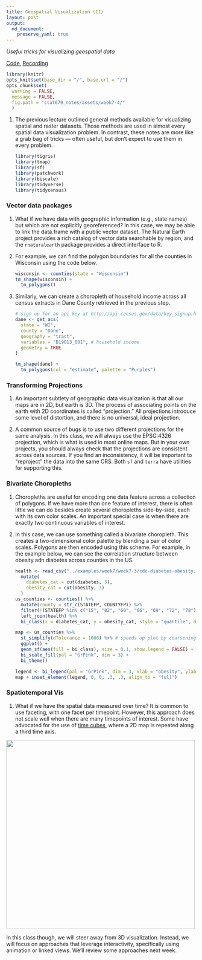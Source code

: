```yaml
---
title: Geospatial Visualization (II)
layout: post
output: 
  md_document:
    preserve_yaml: true
---
```


_Useful tricks for visualizing geospatial data_

[Code](https://github.com/krisrs1128/stat679_code/blob/main/notes/week7-4.Rmd), [Recording](https://mediaspace.wisc.edu/media/Week+7+-+4A+Geospatial+Visualization+%28II%29/1_cquhy2wg)

```r
library(knitr)
opts_knit$set(base_dir = "/", base.url = "/")
opts_chunk$set(
  warning = FALSE, 
  message = FALSE,
  fig.path = "stat679_notes/assets/week7-4/"
  )
```

1. The previous lecture outlined general methods available for visualizing
spatial and raster datasets. Those methods are used in almost every spatial data
visualization problem. In contrast, these notes are more like a grab bag of
tricks — often useful, but don’t expect to use them in every problem.

    ```r
    library(tigris)
    library(tmap)
    library(sf)
    library(patchwork)
    library(biscale)
    library(tidyverse)
    library(tidycensus)
    ```
  
### Vector data packages

1. What if we have data with geographic information (e.g., state names) but
which are not explicitly georeferenced? In this case, we may be able to link the
data.frame with a public vector dataset. The Natural Earth project provides a
rich catalog of vector data searchable by region, and the `rnaturalearth`
package provides a direct interface to R.

1. For example, we can find the polygon boundaries for all the counties in
Wisconsin using the code below.

    ```r
    wisconsin <- counties(state = "Wisconsin")
    tm_shape(wisconsin) +
      tm_polygons()
    ```

1. Similarly, we can create a choropleth of household income across all census
extracts in Dane County retrieved in the previous step.

    ```r
    # sign up for an api key at http://api.census.gov/data/key_signup.html
    dane <- get_acs(
      state = "WI",
      county = "Dane",
      geography = "tract",
      variables = "B19013_001", # household income
      geometry = TRUE
    )
    
    tm_shape(dane) +
      tm_polygons(col = "estimate", palette = "Purples")
    ```
    
### Transforming Projections

1. An important subtlety of geographic data visualization is that all our maps
are in 2D, but earth is 3D. The process of associating points on the earth with
2D coordinates is called “projection.” All projections introduce some level of
distortion, and there is no universal, ideal projection.

1. A common source of bugs is to use two different projections for the same
analysis. In this class, we will always use the EPSG:4326 projection, which is
what is used in most online maps. But in your own projects, you should always
check that the projections are consistent across data sources. If you find an
inconsistency, it will be important to “reproject” the data into the same CRS.
Both `sf` and `terra` have utilities for supporting this.

### Bivariate Choropleths

1.  Choropleths are useful for encoding one data feature across a collection of
polygons. If we have more than one feature of interest, there is often little we
can do besides create several choropleths side-by-side, each with its own color
scales. An important special case is when there are exactly two continuous
variables of interest.

1. In this case, we can use something called a bivariate choropleth. This
creates a two-dimensional color palette by blending a pair of color scales.
Polygons are then encoded using this scheme. For example, in the example below,
we can see the correlation structure between obesity adn diabetes across
counties in the US.

    ```r
    health <- read_csv("../examples/week7/week7-3/cdc-diabetes-obesity.csv", na = "No Data") %>%
      mutate(
        diabetes_cat = cut(diabetes, 3),
        obesity_cat = cut(obesity, 3)
      )
    us_counties <- counties() %>%
      mutate(county = str_c(STATEFP, COUNTYFP)) %>%
      filter(!(STATEFP %in% c("15", "02", "60", "66", "69", "72", "78"))) %>%
      left_join(health) %>%
      bi_class(x = diabetes_cat, y = obesity_cat, style = "quantile", dim = 3)
    ```

    ```r
    map <- us_counties %>%
      st_simplify(dTolerance = 1000) %>% # speeds up plot by coarsening
      ggplot() +
      geom_sf(aes(fill = bi_class), size = 0.1, show.legend = FALSE) +
      bi_scale_fill(pal = "GrPink", dim = 3) +
      bi_theme()
      
    legend <- bi_legend(pal = "GrPink", dim = 3, xlab = "obesity", ylab = "diabetes")
    map + inset_element(legend, 0, 0, .3, .3, align_to = "full")
    ```

### Spatiotemporal Vis

1. What if we have the spatial data measured over time? It is common to use
faceting, with one facet per timepoint. However, this approach does not scale
well when there are many timepoints of interest. Some have advocated for the use
of [time cubes](https://aviz.fr/~bbach/spacetimecubes/Bach2014spacetimecubes.pdf), where a 2D map is repeated along a third time axis. 

<img src="https://github.com/krisrs1128/stat679_code/raw/main/examples/week7/week7-3/time_cube.png" width=500/>

In this class though, we will steer away from 3D visualization. Instead, we will
focus on approaches that leverage interactivity, specifically using animation or
linked views. We’ll review some approaches next week.
